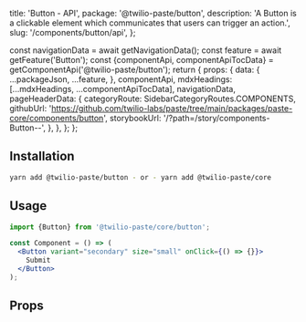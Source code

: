   title: 'Button - API',
  package: '@twilio-paste/button',
  description: 'A Button is a clickable element which communicates that users can trigger an action.',
  slug: '/components/button/api',
};




  const navigationData = await getNavigationData();
  const feature = await getFeature('Button');
  const {componentApi, componentApiTocData} = getComponentApi('@twilio-paste/button');
  return {
    props: {
      data: {
        ...packageJson,
        ...feature,
      },
      componentApi,
      mdxHeadings: [...mdxHeadings, ...componentApiTocData],
      navigationData,
      pageHeaderData: {
        categoryRoute: SidebarCategoryRoutes.COMPONENTS,
        githubUrl: 'https://github.com/twilio-labs/paste/tree/main/packages/paste-core/components/button',
        storybookUrl: '/?path=/story/components-Button--',
      },
    },
  };
};

## Installation

```bash
yarn add @twilio-paste/button - or - yarn add @twilio-paste/core
```

## Usage

```jsx
import {Button} from '@twilio-paste/core/button';

const Component = () => (
  <Button variant="secondary" size="small" onClick={() => {}}>
    Submit
  </Button>
);
```

## Props

<PropsTable componentApi={props.componentApi} />
